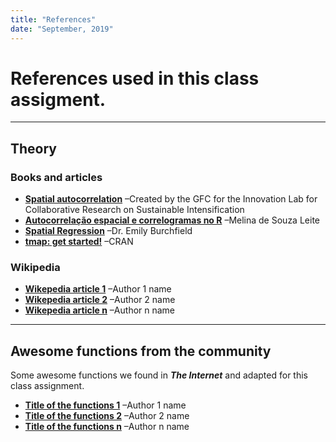 ```yaml
---
title: "References"
date: "September, 2019"
---
```


# References used in this class assigment.

******************************************************

## Theory

### Books and articles

- [**Spatial autocorrelation**](https://rspatial.org/analysis/3-spauto.html) --Created by the GFC for the Innovation Lab for Collaborative Research on Sustainable Intensification  
- [**Autocorrelação espacial e correlogramas no R**](http://rstudio-pubs-static.s3.amazonaws.com/268058_dd37b98f25a4496b9f0a7eb2fcf892cd.html) --Melina de Souza Leite
- [**Spatial Regression**](https://eburchfield.github.io/files/Spatial_regression_LAB.html) --Dr. Emily Burchfield
- [**tmap: get started!**](https://cran.r-project.org/web/packages/tmap/vignettes/tmap-getstarted.html) --CRAN


### Wikipedia

- [**Wikepedia article 1**](https://en.wikipedia.org/wiki/article) --Author 1 name
- [**Wikepedia article 2**](https://en.wikipedia.org/wiki/article) --Author 2 name
- [**Wikepedia article n**](https://en.wikipedia.org/wiki/article) --Author n name


******************************************************

## Awesome functions from the community

Some awesome functions we found in ***The Internet*** and adapted for this class assignment.

- [**Title of the functions 1**](http://www.url.com) --Author 1 name
- [**Title of the functions 2**](http://www.url.com) --Author 2 name
- [**Title of the functions n**](http://www.url.com) --Author n name
